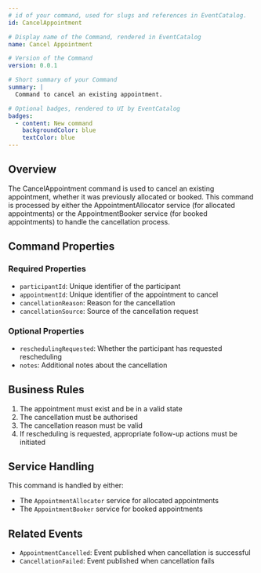 ```yaml
---
# id of your command, used for slugs and references in EventCatalog.
id: CancelAppointment

# Display name of the Command, rendered in EventCatalog
name: Cancel Appointment

# Version of the Command
version: 0.0.1

# Short summary of your Command
summary: |
  Command to cancel an existing appointment.

# Optional badges, rendered to UI by EventCatalog
badges:
  - content: New command
    backgroundColor: blue
    textColor: blue
---
```


## Overview

The CancelAppointment command is used to cancel an existing appointment, whether it was previously allocated or booked. This command is processed by either the AppointmentAllocator service (for allocated appointments) or the AppointmentBooker service (for booked appointments) to handle the cancellation process.

## Command Properties

### Required Properties

- `participantId`: Unique identifier of the participant
- `appointmentId`: Unique identifier of the appointment to cancel
- `cancellationReason`: Reason for the cancellation
- `cancellationSource`: Source of the cancellation request

### Optional Properties

- `reschedulingRequested`: Whether the participant has requested rescheduling
- `notes`: Additional notes about the cancellation

## Business Rules

1. The appointment must exist and be in a valid state
2. The cancellation must be authorised
3. The cancellation reason must be valid
4. If rescheduling is requested, appropriate follow-up actions must be initiated

## Service Handling

This command is handled by either:

- The `AppointmentAllocator` service for allocated appointments
- The `AppointmentBooker` service for booked appointments

## Related Events

- `AppointmentCancelled`: Event published when cancellation is successful
- `CancellationFailed`: Event published when cancellation fails

<Schema />
